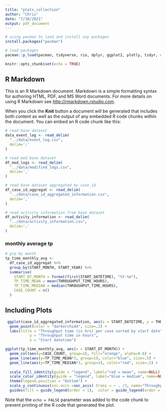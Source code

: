 ```yaml
---
title: "plots_collection"
author: "Chris"
date: "7/30/2021"
output: pdf_document
---
```


```r
# using pacman to laod and install any packages
install.packages("pacman")

# load packages
pacman::p_load(pacman, tidyverse, rio, dplyr, ggplot2, plotly, tidyr, rmarkdown, tinytex, lubridate, gridExtra, scales)

knitr::opts_chunk$set(echo = TRUE)
```

## R Markdown

This is an R Markdown document. Markdown is a simple formatting syntax for authoring HTML, PDF, and MS Word documents. For more details on using R Markdown see <http://rmarkdown.rstudio.com>.

When you click the **Knit** button a document will be generated that includes both content as well as the output of any embedded R code chunks within the document. You can embed an R code chunk like this:

```r
# read base dataset
data_event_log <- read_delim(
  "../data/event_log.csv",
  delim=';'
)

# read mod base dataset
df_mod_logs <- read_delim(
  "../data/modified_logs.csv",
  delim=','
)

# read base dataset aggregated by case_id
df_case_id_aggregat <- read_delim(
  "../data/case_id_aggregated_information.csv",
  delim=','
)

# read activity information from base dataset
df_activity_information <- read_delim(
  "../data/activity_information.csv",
  delim=','
)
```

### monthly average tp 

```r
# grp by month
tp_time_monthly_avg <- 
  df_case_id_aggregat %>% 
  group_by(START_MONTH, START_YEAR) %>% 
  summarise(
    START_DT_MONTH = format(first(START_DATETIME), "%Y-%m"),
    TP_TIME_MEAN = mean(THROUGHPUT_TIME_HOURS),
    TP_TIME_MEDIAN = median(THROUGHPUT_TIME_HOURS),
    CASE_COUNT = n()
  )
```

## Including Plots



```r
 ggplot(case_id_aggregated_information, aes(x = START_DATETIME, y = THROUGHPUT_TIME_HOURS)) + 
  geom_point(color = "darkorchid4", size=.2) +
  labs(title = "Throughput time (in hrs) per case sorted by start date",
           y = "Throughput time in hours",
           x = "Start datetime")
```
```r


ggplot(tp_time_monthly_avg, aes(x = START_DT_MONTH)) + 
  geom_col(aes(y=CASE_COUNT, group=1), fill="orange", alpha=0.6) +
  geom_line(aes(y=TP_TIME_MEAN*3, group=1), color="blue", size=.5) +
  geom_line(aes(y=TP_TIME_MEDIAN*3, group=1), color="red", size=.5) +
  
  scale_fill_identity(guide = "legend", label="red = mean", name=NULL) +
  scale_color_identity(guide = "legend", label="blue = medium", name=NULL) +
  theme(legend.position = "bottom") +
  scale_y_continuous(sec.axis =sec_axis( trans = ~ . /3, name="Throughput-time hours") ) +  #formats the 2nd axis
  guides(fill = guide_legend(order = 1),  color = guide_legend(order = 2))                                #control which scale plots first

```

Note that the `echo = FALSE` parameter was added to the code chunk to prevent printing of the R code that generated the plot.
